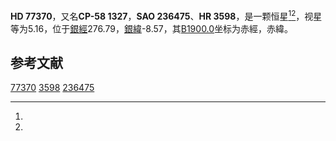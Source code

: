 {{Starbox begin
| name = HD 77370
}}
{{Starbox observe
| epoch = [[J2000.0|J2000.0]]
| constell = {{星座名待查}}<ref name=SIMBAD>{{cite web
 | url=http://simbad.u-strasbg.fr/simbad/sim-id?Ident=HR+3598
 | title =Pulsating variable Star
 | publisher=Centre de Données astronomiques de Strasbourg
 | work=SIMBAD
 | accessdate=2012-07-13}}</ref><ref name=DATA>{{cite web
 | url=http://vizier.u-strasbg.fr/viz-bin/VizieR-5?-out.add=.&-source=5050&-corr=PK=HR&-out.max=9999&HR=3598
 | title=VizieR Detailed Page
 | accessdate=2012-07-13
 | archive-date=2016-03-05
 | archive-url=https://web.archive.org/web/20160305021904/http://vizier.u-strasbg.fr/viz-bin/VizieR-5?-out.add=.&-source=5050&-corr=PK=HR&-out.max=9999&HR=3598
 | dead-url=no
 }}</ref>
| 星官 = 
| ra = {{RA|8|59|24.1}}<ref name=SIMBAD /><ref name=DATA />
| dec = {{DEC|-59|5|1}}<ref name=SIMBAD /><ref name=DATA />
| appmag_v = 5.16<ref name=SIMBAD /><ref name=DATA />
}}
{{Starbox character
| class = F3V<ref name=SIMBAD /><ref name=DATA />
| b-v = 0.42<ref name=SIMBAD /><ref name=DATA />
| u-b = <ref name=SIMBAD /><ref name=DATA />
| r-i = <ref name=SIMBAD /><ref name=DATA />
| variable = 
}}
{{Starbox astrometry
| radial_v = 
| prop_mo_ra = 11
| parallax = 0.054
| p_error = 
}}
{{Starbox catalog
| names =CP-58 1327，[[SAO星表|SAO]] 236475，[[HD星表|HD]] 77370，[[HR星表|HR]] 3598}}
{{Starbox reference |Simbad=HR+3598}}
{{Starbox end}}

'''HD 77370'''，又名'''CP-58 1327'''，'''SAO 236475'''、'''HR 3598'''，是一颗恒星<ref name=SIMBAD /><ref name=DATA />，视星等为5.16，位于[[銀道座標系|銀經]]276.79，[[銀道座標系|銀緯]]-8.57，其[[B1900.0|B1900.0]]坐标为赤經{{RA|8|56|56.8}}，赤緯{{DEC|-58|-8.57|3}}。

== 参考文献 ==
{{reflist}}

{{star-stub}}

[[Category:HD和HDE天體|77370]]
[[Category:HR天體|3598]]
[[Category:SAO天體|236475]]